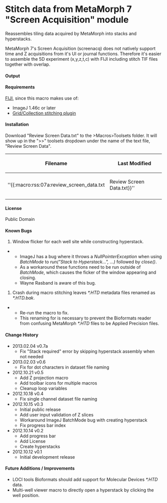 = Stitch data from MetaMorph 7 "Screen Acquisition" module =
Reassembles tiling data acquired by MetaMorph into stacks and hyperstacks.

MetaMorph 7's Screen Acquisition (screenacq) does not natively support time and Z acquisitions from it's UI or journal functions.  Therefore it's easier to assemble the 5D experiment (x,y,z,t,c) with FIJI including stitch TIF files together with overlap.

==== Output ====
{{:macro:review_screen_data_output.png|Hyperstack output from running the "Stitch Raw Data" macro tool}}

==== Requirements ====
[[http://fiji.sc/wiki/index.php/Downloads|FIJI]], since this macro makes use of:
* ImageJ 1.46c or later
* [[http://fiji.sc/wiki/index.php/Image_Stitching|Grid/Collection stitching plugin]]

==== Installation ====
Download "Review Screen Data.txt" to the >Macros>Toolsets folder. It will show up in the ">>" toolsets dropdown under the name of the text file, "Review Screen Data".


{| class="wikitable sortable" border=1
!  Filename  !!  Last Modified  
|-
| ''{{:macro:rss:07a:review_screen_data.txt || Review Screen Data.txt}}'' ||   2013/02/04  
|-
|}

==== License ====
Public Domain

==== Known Bugs ====
# Window flicker for each well site while constructing hyperstack.
** ImageJ has a bug where it throws a ''NullPointerException'' when using ''BatchMode'' to ''run("Stack to Hyperstack...", ...)'' followed by ''close()''.
** As a workaround these functions need to be run outside of ''BatchMode'', which causes the ficker of the window appearing and closing.
** Wayne Rasband is aware of this bug.
# Crash during macro stitching leaves ''*.HTD'' metadata files renamed as ''*.HTD.bak''.
** Re-run the macro to fix.
** This renaming for is necessary to prevent the Bioformats reader from confusing MetaMorph ''*.HTD'' files to be Applied Precision files.

==== Change History ====
* 2013.02.04 v0.7a
** Fix "Stack required" error by skipping hyperstack assembly when not needed
* 2013.02.03 v0.6
** Fix for dot characters in dataset file naming
* 2012.10.21 v0.5
** Add Z projection macro
** Add toolbar icons for multiple macros
** Cleanup loop variables
* 2012.10.18 v0.4
** Fix single channel dataset file naming
* 2012.10.15 v0.3
** Initial public release
** Add user input validation of Z slices
** Workaround ImageJ BatchMode bug with creating hyperstack
** Fix progress bar index
* 2012.10.14 v0.2
** Add progress bar
** Add License
** Create hyperstacks
* 2012.10.12 v0.1
** Initial development release

==== Future Additions / Improvements ====
* LOCI tools Bioformats should add support for Molecular Devices ''*.HTD'' data.
* Multi-well viewer macro to directly open a hyperstack by clicking the well position.

